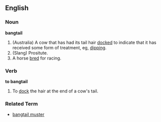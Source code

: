 ==English==
===Noun===
'''bangtail'''
# (Australia) A cow that has had its tail hair [[docked]] to indicate that it has received some form of treatment, eg, [[dip]]ping.
# (Slang) Prositute.
# A horse [[bred]] for racing.

===Verb===
'''to bangtail'''
# To [[dock]] the hair at the end of a cow's tail.

===Related Term===
*[[bangtail muster]]